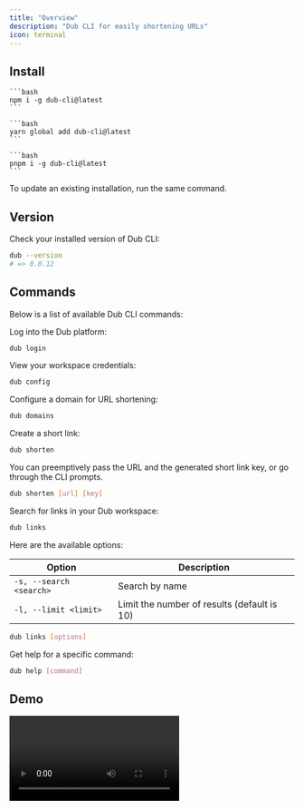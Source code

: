 ```yaml
---
title: "Overview"
description: "Dub CLI for easily shortening URLs"
icon: terminal
---
```


## Install

<Tabs>
  <Tab title="npm">

    ```bash
    npm i -g dub-cli@latest
    ```

  </Tab>
  <Tab title="yarn">
  
    ```bash
    yarn global add dub-cli@latest
    ```
  
  </Tab>
  <Tab title="pnpm">
  
    ```bash 
    pnpm i -g dub-cli@latest
    ```
  
  </Tab>
</Tabs>

<Info>To update an existing installation, run the same command.</Info>

## Version

Check your installed version of Dub CLI:

```bash
dub --version
# => 0.0.12
```

## Commands

Below is a list of available Dub CLI commands:

<AccordionGroup>

<Accordion title="dub login">

Log into the Dub platform:

```bash
dub login
```

</Accordion>

<Accordion title="dub config">

View your workspace credentials:

```bash
dub config
```

</Accordion>

<Accordion title="dub domains">

Configure a domain for URL shortening:

```bash
dub domains
```

</Accordion>

<Accordion title="dub shorten">

Create a short link:

```bash
dub shorten
```

You can preemptively pass the URL and the generated short link key, or go through the CLI prompts.

```bash
dub shorten [url] [key]
```

</Accordion>

<Accordion title="dub links">

Search for links in your Dub workspace:

```bash
dub links
```

Here are the available options:

| Option                  | Description                                 |
| ----------------------- | ------------------------------------------- |
| `-s, --search <search>` | Search by name                              |
| `-l, --limit <limit>`   | Limit the number of results (default is 10) |

```bash
dub links [options]
```

</Accordion>

<Accordion title="dub help">

Get help for a specific command:

```bash
dub help [command]
```

</Accordion>

</AccordionGroup>

## Demo

<video src="https://github.com/user-attachments/assets/2ce9fe51-68ab-4e6d-b08d-4da09c17f90e" />

